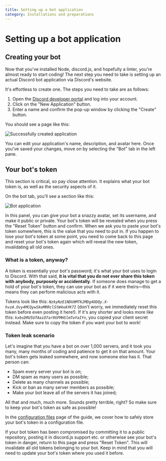 ```yaml
---
title: Setting up a bot application
category: Installations and preparations
---
```


# Setting up a bot application

## Creating your bot

Now that you've installed Node, discord.js, and hopefully a linter, you're almost ready to start coding! The next step you need to take is setting up an actual Discord bot application via Discord's website.

It's effortless to create one. The steps you need to take are as follows:

1. Open the [Discord developer portal](https://discord.com/developers/applications) and log into your account.
2. Click on the "New Application" button.
3. Enter a name and confirm the pop-up window by clicking the "Create" button.

You should see a page like this:

![Successfully created application](/assets/create-app.png)

You can edit your application's name, description, and avatar here. Once you've saved your changes, move on by selecting the "Bot" tab in the left pane.

## Your bot's token

<Alert title="Important" type="danger">
	This section is critical, so pay close attention. It explains what your bot token is, as well as the security aspects
	of it.
</Alert>

On the bot tab, you'll see a section like this:

![Bot application](/assets/bot-user.png)

In this panel, you can give your bot a snazzy avatar, set its username, and make it public or private. Your bot's token will be revealed when you press the "Reset Token" button and confirm. When we ask you to paste your bot's token somewhere, this is the value that you need to put in. If you happen to lose your bot's token at some point, you need to come back to this page and reset your bot's token again which will reveal the new token, invalidating all old ones.

### What is a token, anyway?

A token is essentially your bot's password; it's what your bot uses to login to Discord. With that said, **it is vital that you do not ever share this token with anybody, purposely or accidentally**. If someone does manage to get a hold of your bot's token, they can use your bot as if it were theirs—this means they can perform malicious acts with it.

Tokens look like this: _`NzkyNzE1NDU0MTk2MDg4ODQy.X-hvzA.Ovy4MCQywSkoMRRclStW4xAYK7I`_ (don't worry, we immediately reset this token before even posting it here!). If it's any shorter and looks more like this: _`kxbsDRU5UfAaiO7ar9GFMHSlmTwYaIYn`_, you copied your client secret instead. Make sure to copy the token if you want your bot to work!

### Token leak scenario

Let's imagine that you have a bot on over 1,000 servers, and it took you many, many months of coding and patience to get it on that amount. Your bot's token gets leaked somewhere, and now someone else has it. That person can:

- Spam every server your bot is on;
- DM spam as many users as possible;
- Delete as many channels as possible;
- Kick or ban as many server members as possible;
- Make your bot leave all of the servers it has joined;

All that and much, much more. Sounds pretty terrible, right? So make sure to keep your bot's token as safe as possible!

In the [configuration files](../creating-your-bot/configuration-files) page of the guide, we cover how to safely store your bot's token in a configuration file.

<Alert title="Compromised tokens" type="danger">
	If your bot token has been compromised by committing it to a public repository, posting it in discord.js support etc.
	or otherwise see your bot's token in danger, return to this page and press "Reset Token". This will invalidate all old
	tokens belonging to your bot. Keep in mind that you will need to update your bot's token where you used it before.
</Alert>
